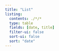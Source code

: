 ```yaml
---
title: "List"
listing:
  contents: ./*/*
  type: table
  fields: [date, title]
  filter-ui: false
  sort-ui: false
  sort: "date"
---
```

